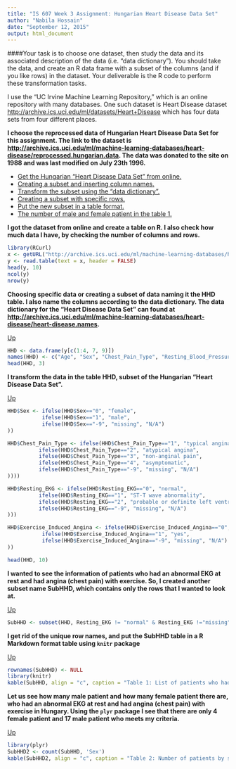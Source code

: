 ```yaml
---
title: "IS 607 Week 3 Assignment: Hungarian Heart Disease Data Set"
author: "Nabila Hossain"
date: "September 12, 2015"
output: html_document
---
```


####Your task is to choose one dataset, then study the data and its associated description of the data (i.e. "data dictionary"). You should take the data, and create an R data frame with a subset of the columns (and if you like rows) in the dataset. Your deliverable is the R code to perform these transformation tasks.
  
    
I use the "UC Irvine Machine Learning Repository," which is an online repository with many databases. One such dataset is Heart Disease dataset <http://archive.ics.uci.edu/ml/datasets/Heart+Disease> which has four data sets from four different places. 

<a name="A"/>__I choose the reprocessed data of Hungarian Heart Disease Data Set for this assignment. The link to the dataset is <http://archive.ics.uci.edu/ml/machine-learning-databases/heart-disease/reprocessed.hungarian.data>. The data was donated to the site on 1988 and was last modified on July 23th 1996.__  

* [Get the Hungarian "Heart Disease Data Set" from online.](#1)
* [Creating a subset and inserting column names.](#2)
* [Transform the subset using the "data dictionary".](#3)
* [Creating a subset with specific rows.](#4)
* [Put the new subset in a table format.](#5)
* [The number of male and female patient in the table 1.](#6)


__<a name="1"/>I got the dataset from online and create a table on R. I also check how much data I have, by checking the number of columns and rows.__

```r
library(RCurl)
x <- getURL("http://archive.ics.uci.edu/ml/machine-learning-databases/heart-disease/reprocessed.hungarian.data")
y <- read.table(text = x, header = FALSE)
head(y, 10)
ncol(y)
nrow(y)
```


__<a name="2"/> Choosing specific data or creating a subset of data naming it the HHD table. I also name the columns according to the data dictionary. The data dictionary for the "Heart Disease Data Set" can found at <http://archive.ics.uci.edu/ml/machine-learning-databases/heart-disease/heart-disease.names>.__

[Up](#A)

```r
HHD <- data.frame(y[c(1:4, 7, 9)])
names(HHD) <- c("Age", "Sex", "Chest_Pain_Type", "Resting_Blood_Pressure", "Resting_EKG", "Exercise_Induced_Angina")
head(HHD, 3)
```

  
__<a name="3"/> I transform the data in the table HHD, subset of the Hungarian "Heart Disease Data Set".__

[Up](#A)

```r
HHD$Sex <- ifelse(HHD$Sex=="0", "female", 
           ifelse(HHD$Sex=="1", "male", 
           ifelse(HHD$Sex=="-9", "missing", "N/A")
))

HHD$Chest_Pain_Type <- ifelse(HHD$Chest_Pain_Type=="1", "typical angina", 
          ifelse(HHD$Chest_Pain_Type=="2", "atypical angina", 
          ifelse(HHD$Chest_Pain_Type=="3", "non-anginal pain", 
          ifelse(HHD$Chest_Pain_Type=="4", "asymptomatic",  
          ifelse(HHD$Chest_Pain_Type=="-9", "missing", "N/A")
))))

HHD$Resting_EKG <- ifelse(HHD$Resting_EKG=="0", "normal", 
          ifelse(HHD$Resting_EKG=="1", "ST-T wave abnormality", 
          ifelse(HHD$Resting_EKG=="2", "probable or definite left ventricular hypertrophy", 
          ifelse(HHD$Resting_EKG=="-9", "missing", "N/A")
)))

HHD$Exercise_Induced_Angina <- ifelse(HHD$Exercise_Induced_Angina=="0", "no", 
           ifelse(HHD$Exercise_Induced_Angina=="1", "yes", 
           ifelse(HHD$Exercise_Induced_Angina=="-9", "missing", "N/A")
))

head(HHD, 10)
```

__<a name="4"/>I wanted to see the information of patients who had an abnormal EKG at rest and had angina (chest pain) with exercise. So, I created another subset name SubHHD, which contains only the rows that I wanted to look at.__

[Up](#A)

```r
SubHHD <- subset(HHD, Resting_EKG != "normal" & Resting_EKG !="missing" & Exercise_Induced_Angina == "yes" )
```

__<a name="5"/>I get rid of the unique row names, and put the SubHHD table in a R Markdown format table using `knitr` package__

[Up](#A)

```r
rownames(SubHHD) <- NULL
library(knitr)
kable(SubHHD, align = "c", caption = "Table 1: List of patients who had an abnormal EKG at rest and had angina with exercise.")
```

__<a name="6"/>Let us see how many male patient and how many female patient there are, who had an abnormal EKG at rest and had angina (chest pain) with exercise in Hungary. Using the `plyr` package I see that there are only 4 female patient and 17 male patient who meets my criteria.__

[Up](#A)

```r
library(plyr)
SubHHD2 <- count(SubHHD, 'Sex')
kable(SubHHD2, align = "c", caption = "Table 2: Number of patients by sex in table 1.")
```

